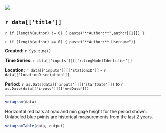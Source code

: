 
![](http://www.usgs.gov/newsroom/images/2015-04-07/usgs_logo.png)

## `r data[['title']]`  

`r if (length(author) != 0) { paste("**Author:**",author[[1]]) }`

`r if (length(author) == 0) { paste("**Author:** Username")}`

**Created:**  `r Sys.time()`

**Time Series:** `r data[['inputs']][['ratingModelIdentifier']]`

**Location:**  `r data[['inputs']][['stationID']]` - `r data[['locationDescription']]`

**Period:**  `r as.Date(data[['inputs']][['startDate']])` to `r as.Date(data[['inputs']][['endDate']])`

***
```r
vdiagram(data)
```
Horizontal red bars at max and min gage height for the period shown.   
Unlabeled blue points are historical measurements from the last 2 years.
```r
vdiagramTable(data, output)
```
